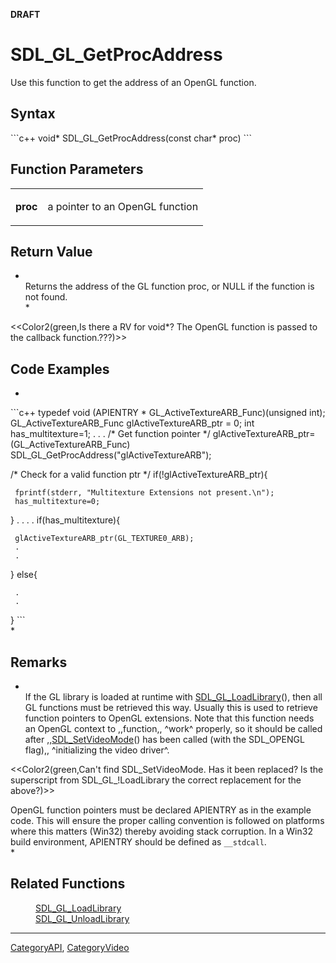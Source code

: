 <!-- pragma section-numbers off -->
<!-- pragma disable-camelcase -->
'''DRAFT'''

= SDL_GL_GetProcAddress =
Use this function to get the address of an OpenGL function.


== Syntax ==
```c++
void* SDL_GL_GetProcAddress(const char* proc)
```

== Function Parameters ==
{|
|'''proc'''
|a pointer to an OpenGL function
|}

== Return Value ==
*<br/>Returns the address of the GL function proc, or NULL  if the function is not found.<br/>*

<<Color2(green,Is there a RV for void*?  The OpenGL function is passed to the callback function.???)>>

== Code Examples ==
*<br/>
```c++
typedef void (APIENTRY * GL_ActiveTextureARB_Func)(unsigned int);
GL_ActiveTextureARB_Func glActiveTextureARB_ptr = 0;
int has_multitexture=1;
.
.
.
/* Get function pointer */
glActiveTextureARB_ptr=(GL_ActiveTextureARB_Func) SDL_GL_GetProcAddress("glActiveTextureARB");

/* Check for a valid function ptr */
if(!glActiveTextureARB_ptr){
  fprintf(stderr, "Multitexture Extensions not present.\n");
  has_multitexture=0;
}
.
.
.
.
if(has_multitexture){
  glActiveTextureARB_ptr(GL_TEXTURE0_ARB);
  .
  .
}
else{
  .
  .
}
```
<br/>*

== Remarks ==
*<br/>If the GL library is loaded at runtime with [[SDL_GL_LoadLibrary]](), then all GL functions must be retrieved this way. Usually this is used to retrieve function pointers to OpenGL extensions. Note that this function needs an OpenGL context to ,,function,, ^work^ properly, so it should be called after ,,[[SDL_SetVideoMode]]() has been called (with the SDL_OPENGL flag),, ^initializing the video driver^.

<<Color2(green,Can't find SDL_SetVideoMode. Has it been replaced?  Is the superscript from SDL_GL_!LoadLibrary the correct replacement for the above?)>>

OpenGL function pointers must be declared APIENTRY as in the example code. This will ensure the proper calling convention is followed on platforms where this matters (Win32) thereby avoiding stack corruption. In a Win32 build environment, APIENTRY should be defined as <code>__stdcall</code>. <br/>*

== Related Functions ==
:[[SDL_GL_LoadLibrary]]
:[[SDL_GL_UnloadLibrary]]

----
[[CategoryAPI]], [[CategoryVideo]]
